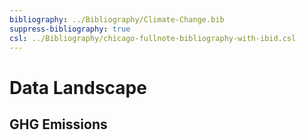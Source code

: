 ```yaml
---
bibliography: ../Bibliography/Climate-Change.bib
suppress-bibliography: true
csl: ../Bibliography/chicago-fullnote-bibliography-with-ibid.csl
---
```


# Data Landscape

## GHG Emissions
